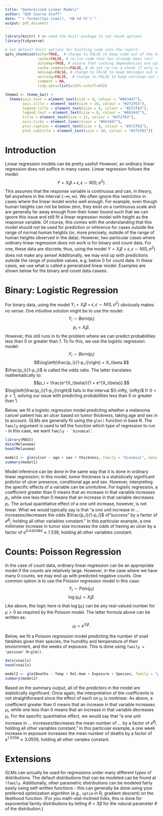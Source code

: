 ```yaml
---
title: "Generalized Linear Models"
author: "D2K Course Staff"
date: "`r format(Sys.time(), '%B %d %Y')`"
output: pdf_document
---
```


```r
library(knitr) # We need the knitr package to set chunk options
library(tidyverse)

# Set default knitr options for knitting code into the report:
opts_chunk$set(echo=TRUE,  # change to FALSE to keep code out of the knitted document
               cache=FALSE, # re-run code that has already been run?
               autodep=TRUE, # assure that caching dependencies are updated correctly
               cache.comments=FALSE, # do not re-run a chunk if only comments are changed
               message=FALSE, # change to FALSE to keep messages out of the knitted document
               warning=FALSE,  # change to FALSE to keep warnings out of the knitted document
               comment = NA,
               tidy.opts=list(width.cutoff=65))

theme1 <- theme_bw() +
  theme(axis.text = element_text(size = 8, colour = "#6b3447"),
        axis.title = element_text(size = 10, colour = "#2f2f63"),
        legend.title = element_text(size = 8, colour = "#2f2f63"),
        legend.text = element_text(size = 8, colour = "#6b3447"), 
        title = element_text(size = 12, colour = "#2f2f63"), 
        axis.ticks = element_line(colour = "#6b3447"),
        plot.caption = element_text(size = 8, colour = "#2f2f63"),
        plot.subtitle = element_text(size = 10, colour = "#2f2f63"))
```

# Introduction

Linear regression models can be pretty useful! However, an ordinary linear regression does not suffice in many cases. Linear regression follows the model: $$Y = X_i\beta + \epsilon, \epsilon \sim N(0, \sigma^2).$$ This assumes that the response variable is continuous and can, in theory, fall anywhere in the interval $(-\infty, \infty)$. We often ignore this restriction in cases where the linear model works well enough. For example, even though human heights can not be below zero, they exist on a continuous scale and are generally far away enough from their lower bound such that we can ignore this issue and still fit a linear regression model with height as the response variable. Of course, this comes with the understanding that this model should not be used for prediction or inference for cases outside the range of normal human heights (or, more precisely, outside of the range of human heights observed in the data). However, two particular cases where ordinary linear regression does not work is for binary and count data. For one, these data are discrete; thus, using the model $Y = X_i\beta + \epsilon, \epsilon \sim N(0, \sigma^2)$ does not make any sense! Additionally, we may end up with predictions outside the range of possible values, e.g. below 0 for count data. In these cases, we use what is called a generalized linear model. Examples are shown below for the binary and count data casees.

\newpage

# Binary: Logistic Regression

For binary data, using the model $Y_i = X_i\beta + \epsilon, \epsilon \sim N(0, \sigma^2)$ obviously makes no sense. One intiuitive solution might be to use the model: $$Y_i \sim Bern(p_i)$$ $$p_i = X_i\beta.$$ However, this still runs in to the problem where we can predict probabilities less than 0 or greater than 1. To fix this, we use the logistic regression model:  $$Y_i \sim Bern(p_i)$$ $$\log\left(\frac{p_i}{1-p_i}\right) = X_i\beta.$$ $\frac{p_i}{1-p_i}$ is called the odds ratio. The latter translates mathematically to: $$p_i = \frac{e^{X_i\beta}}{1 + e^{X_i\beta}}.$$ $\log\left(\frac{p_i}{1-p_i}\right)$ falls in the interval $(\-infty, \infty)$ fr $0 < p < 1$, solving our issue with predicting probabilities less than 0 or greater than 1.

Below, we fit a logistic regression model predicting whether a melanoma cancer patient has an ulcer based on tumor thickness, taking age and sex in to account. GLMs are generally fit using the `glm()` function in base R. The `family` argument is used to tell the function which type of regression to run - in this case, we want `family - 'binomial'`.

```r
library(MASS)
data(Melanoma)
head(Melanoma)
```


```r
model1 <- glm(ulcer ~ age + sex + thickness, family = "binomial", data = Melanoma)
summary(model1)
```

Model inference can be done in the same way that it is done in ordinary linear regression; in this model, tumor thickness is a statistically significant prdictor of ulcer presence, conditional age and sex. However, interpreting the specific effects of a variable can be unintuitive. For logistic regression, a coefficient greater than 0 means that an increase in that variable increases $p_i$, while one less than 0 means that an increase in that variable decreases $p_i$. The actual quantitative effect of a one unit increase, however, is not linear. What we would typically say is that "a one unit increase in ... increases/decreases the odds $\frac{p_i}{1-p_i}$ of "success" by a factor of $e^{\beta_j}$, holding all other variables constant." In this particular example, a one millimeter increase in tumor size increases the odds of having an ulcer by a factor of $e^{0.430484} \approx 1.538$, holding all other variables constant.

\newpage

# Counts: Poisson Regression

In the case of count data, ordinary linear regression can be an appropriate model if the counts are relatively large. However, in the case where we have many 0 counts, we may end up with predicted negative counts. One common option is to use the Poisson regression model in this case: $$Y_i \sim Pois(\mu_i)$$ $$\log(\mu_i) = X_i\beta.$$ Like above, the logic here is that $\log(\mu_i)$ can be any real-valued number for $\mu > 0$ as required by the Poisson model. The latter formula above can be written as: $$\mu_i = e^{X_i\beta}.$$

Below, we fit a Poisson regression model predicting the number of snail fatalities given their species, the humditiy and temperature of their enviornment, and the weeks of exposure. This is done using `family = 'poisson'` in `glm()`.

```r
data(snails)
head(snails)
```

```r
model2 <- glm(Deaths ~ Temp + Rel.Hum + Exposure + Species, family = "poisson", data = snails)
summary(model2)
```

Based on the summary output, all of the predictors in the model are statistically significant. Once again, the interpretation of the coefficients is not straightforward since the effect of each on $\mu_i$ is nonlinear. As above, a coefficient greater than 0 means that an increase in that variable increases $\mu_i$, while one less than 0 means that an increase in that variable decreases $\mu_i$. For the specific quantitative effect, we would say that "a one unit increase in ... increases/decreases the mean number of ... by a factor of $e^{\beta_j}$, holding all other variables constant." In this particular example, a one week increase in exposure increases the mean number of deaths by a factor of $e^{1.11708} \approx 3.0559$, holding all other variales constant.

\newpage

# Extensions

GLMs can actually be used for regressions under many different types of distributions. The default distributions that can be modeled can be found at `?family`. Additionally, other parametric distributions can be modeled fairly easily using self-written functions - this can generally be done using your preferred optimization algortihm (e.g., `optim` in R, gradient descent) on the likelihood function. (For you math-stat-inclined folks, this is done for exponential family distributions by letting $\theta = X\beta$ for the natural parameter $\theta$ of the distribution.)